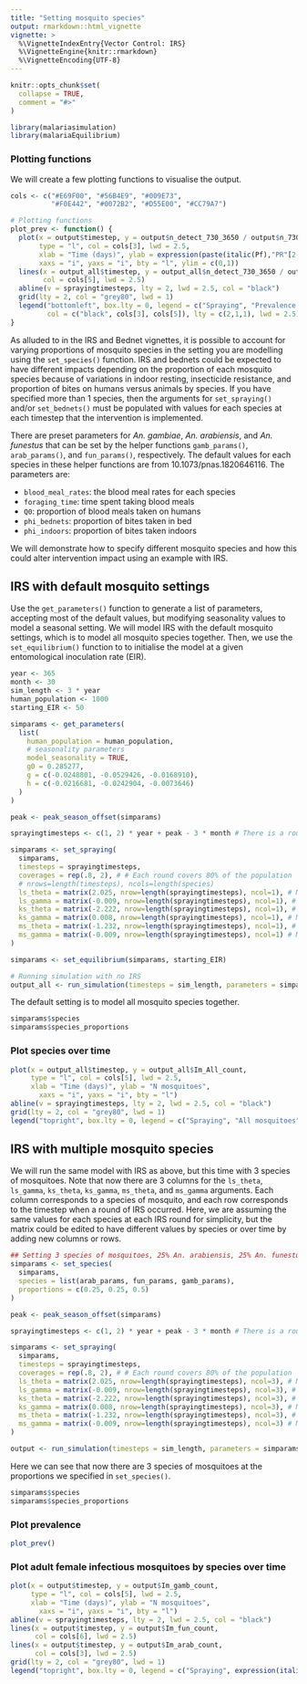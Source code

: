 ```yaml
---
title: "Setting mosquito species"
output: rmarkdown::html_vignette
vignette: >
  %\VignetteIndexEntry{Vector Control: IRS}
  %\VignetteEngine{knitr::rmarkdown}
  %\VignetteEncoding{UTF-8}
---
```


```r
knitr::opts_chunk$set(
  collapse = TRUE,
  comment = "#>"
)
```

```r
library(malariasimulation)
library(malariaEquilibrium)
```
    
### Plotting functions
We will create a few plotting functions to visualise the output.
```r
cols <- c("#E69F00", "#56B4E9", "#009E73", 
          "#F0E442", "#0072B2", "#D55E00", "#CC79A7")

# Plotting functions
plot_prev <- function() {
  plot(x = output$timestep, y = output$n_detect_730_3650 / output$n_730_3650, 
       type = "l", col = cols[3], lwd = 2.5,
       xlab = "Time (days)", ylab = expression(paste(italic(Pf),"PR"[2-10])),
       xaxs = "i", yaxs = "i", bty = "l", ylim = c(0,1))
  lines(x = output_all$timestep, y = output_all$n_detect_730_3650 / output_all$n_730_3650,
        col = cols[5], lwd = 2.5)
  abline(v = sprayingtimesteps, lty = 2, lwd = 2.5, col = "black")
  grid(lty = 2, col = "grey80", lwd = 1)
  legend("bottomleft", box.lty = 0, legend = c("Spraying", "Prevalence for all mosquitoes scenario","Prevalence for species-specific scenario"),
         col = c("black", cols[3], cols[5]), lty = c(2,1,1), lwd = 2.5)
}
```
    
As alluded to in the IRS and Bednet vignettes, it is possible to account for varying proportions of mosquito species in the setting you are modelling using the `set_species()` function. IRS and bednets could be expected to have different impacts depending on the proportion of each mosquito species because of variations in indoor resting, insecticide resistance, and proportion of bites on humans versus animals by species. If you have specified more than 1 species, then the arguments for `set_spraying()` and/or `set_bednets()` must be populated with values for each species at each timestep that the intervention is implemented. 

There are preset parameters for *An. gambiae*, *An. arabiensis*, and *An. funestus* that can be set by the helper functions `gamb_params()`, `arab_params()`, and `fun_params()`, respectively. The default values for each species in these helper functions are from 10.1073/pnas.1820646116. The parameters are:  

* `blood_meal_rates`: the blood meal rates for each species 
* `foraging_time`: time spent taking blood meals    
* `Q0`: proportion of blood meals taken on humans  
* `phi_bednets`: proportion of bites taken in bed    
* `phi_indoors`: proportion of bites taken indoors    

We will demonstrate how to specify different mosquito species and how this could alter intervention impact using an example with IRS.

## IRS with default mosquito settings

Use the `get_parameters()` function to generate a list of parameters, accepting most of the default values, but modifying seasonality values to model a seasonal setting. We will model IRS with the default mosquito settings, which is to model all mosquito species together. Then, we use the `set_equilibrium()` function to to initialise the model at a given entomological inoculation rate (EIR). 

```r
year <- 365
month <- 30
sim_length <- 3 * year
human_population <- 1000
starting_EIR <- 50

simparams <- get_parameters(
  list(
    human_population = human_population,
    # seasonality parameters
    model_seasonality = TRUE, 
    g0 = 0.285277,
    g = c(-0.0248801, -0.0529426, -0.0168910),
    h = c(-0.0216681, -0.0242904, -0.0073646)
  )
)

peak <- peak_season_offset(simparams)

sprayingtimesteps <- c(1, 2) * year + peak - 3 * month # There is a round of IRS in the 1st and second year 3 months prior to peak transmission.

simparams <- set_spraying(
  simparams,
  timesteps = sprayingtimesteps,
  coverages = rep(.8, 2), # # Each round covers 80% of the population 
  # nrows=length(timesteps), ncols=length(species) 
  ls_theta = matrix(2.025, nrow=length(sprayingtimesteps), ncol=1), # Matrix of mortality parameters per round of IRS and per species 
  ls_gamma = matrix(-0.009, nrow=length(sprayingtimesteps), ncol=1), # Matrix of mortality parameters per round of IRS and per species
  ks_theta = matrix(-2.222, nrow=length(sprayingtimesteps), ncol=1), # Matrix of feeding success parameters per round of IRS and per species
  ks_gamma = matrix(0.008, nrow=length(sprayingtimesteps), ncol=1), # Matrix of feeding success parameters per round of IRS and per species
  ms_theta = matrix(-1.232, nrow=length(sprayingtimesteps), ncol=1), # Matrix of deterrence parameters per round of IRS and per species
  ms_gamma = matrix(-0.009, nrow=length(sprayingtimesteps), ncol=1) # Matrix of deterrence parameters per round of IRS and per species
)

simparams <- set_equilibrium(simparams, starting_EIR)

# Running simulation with no IRS
output_all <- run_simulation(timesteps = sim_length, parameters = simparams)
```

The default setting is to model all mosquito species together. 
```r
simparams$species
simparams$species_proportions
```

### Plot species over time
```r
plot(x = output_all$timestep, y = output_all$Im_All_count,
     type = "l", col = cols[5], lwd = 2.5,
     xlab = "Time (days)", ylab = "N mosquitoes",
       xaxs = "i", yaxs = "i", bty = "l")
abline(v = sprayingtimesteps, lty = 2, lwd = 2.5, col = "black")
grid(lty = 2, col = "grey80", lwd = 1)
legend("topright", box.lty = 0, legend = c("Spraying", "All mosquitoes"), col = c("black", cols[5]), lty = c(2, 1), lwd = 2.5)
```


## IRS with multiple mosquito species

We will run the same model with IRS as above, but this time with 3 species of mosquitoes. Note that now there are 3 columns for the `ls_theta`, `ls_gamma`, `ks_theta`, `ks_gamma`, `ms_theta`, and `ms_gamma` arguments. Each column corresponds to a species of mosquito, and each row corresponds to the timestep when a round of IRS occurred. Here, we are assuming the same values for each species at each IRS round for simplicity, but the matrix could be edited to have different values by species or over time by adding new columns or rows. 

```r
## Setting 3 species of mosquitoes, 25% An. arabiensis, 25% An. funestus, and 50% An. gambiae
simparams <- set_species(
  simparams, 
  species = list(arab_params, fun_params, gamb_params),
  proportions = c(0.25, 0.25, 0.5)
)

peak <- peak_season_offset(simparams)

sprayingtimesteps <- c(1, 2) * year + peak - 3 * month # There is a round of IRS in the 1st and second year 3 months prior to peak transmission.

simparams <- set_spraying(
  simparams,
  timesteps = sprayingtimesteps,
  coverages = rep(.8, 2), # # Each round covers 80% of the population 
  ls_theta = matrix(2.025, nrow=length(sprayingtimesteps), ncol=3), # Matrix of mortality parameters; nrows=length(timesteps), ncols=length(species) 
  ls_gamma = matrix(-0.009, nrow=length(sprayingtimesteps), ncol=3), # Matrix of mortality parameters per round of IRS and per species
  ks_theta = matrix(-2.222, nrow=length(sprayingtimesteps), ncol=3), # Matrix of feeding success parameters per round of IRS and per species
  ks_gamma = matrix(0.008, nrow=length(sprayingtimesteps), ncol=3), # Matrix of feeding success parameters per round of IRS and per species
  ms_theta = matrix(-1.232, nrow=length(sprayingtimesteps), ncol=3), # Matrix of deterrence parameters per round of IRS and per species
  ms_gamma = matrix(-0.009, nrow=length(sprayingtimesteps), ncol=3) # Matrix of deterrence parameters per round of IRS and per species
)

output <- run_simulation(timesteps = sim_length, parameters = simparams)
```

Here we can see that now there are 3 species of mosquitoes at the proportions we specified in `set_species()`.
```r
simparams$species
simparams$species_proportions
```

  
### Plot prevalence
```r
plot_prev()
```

### Plot adult female infectious mosquitoes by species over time
```r
plot(x = output$timestep, y = output$Im_gamb_count,
     type = "l", col = cols[5], lwd = 2.5,
     xlab = "Time (days)", ylab = "N mosquitoes",
       xaxs = "i", yaxs = "i", bty = "l")
abline(v = sprayingtimesteps, lty = 2, lwd = 2.5, col = "black")
lines(x = output$timestep, y = output$Im_fun_count,
      col = cols[6], lwd = 2.5)
lines(x = output$timestep, y = output$Im_arab_count,
      col = cols[3], lwd = 2.5)
grid(lty = 2, col = "grey80", lwd = 1)
legend("topright", box.lty = 0, legend = c("Spraying", expression(italic("An. gambiae")), expression(italic("An. funestus")),expression(italic("An. arabiensis"))), col = c("black", cols[5], cols[6], cols[3]), lty = c(2, 1, 1, 1), lwd = 2.5)
```

